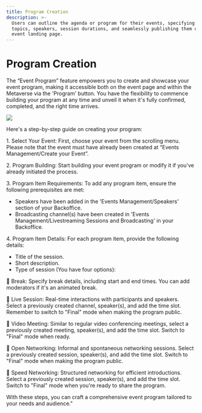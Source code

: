 ```yaml
---
title: Program Creation
description: >-
  Users can outline the agenda or program for their events, specifying session
  topics, speakers, session durations, and seamlessly publishing them on the
  event landing page.
---
```


# Program Creation

The “Event Program” feature empowers you to create and showcase your event program, making it accessible both on the event page and within the Metaverse via the 'Program' button. You have the flexibility to commence building your program at any time and unveil it when it's fully confirmed, completed, and the right time arrives.

![](/img/Marvaimages/documentationavatarmeetingprogramee.jpg)

Here's a step-by-step guide on creating your program:

1\. Select Your Event: First, choose your event from the scrolling menu. Please note that the event must have already been created at “Events Management/Create your Event”.

2\.  Program Building: Start building your event program or modify it if you've already initiated the process.

3\. Program Item Requirements: To add any program item, ensure the following prerequisites are met:

* Speakers have been added in the 'Events Management/Speakers' section of your Backoffice.
* Broadcasting channel(s) have been created in 'Events Management/Livestreaming Sessions and Broadcasting' in your Backoffice. 

4\.	Program Item Details: For each program item, provide the following details:

* Title of the session.
* Short description.
* Type of session (You have four options):

	Break: Specify break details, including start and end times. You can add moderators if it's an animated break.

	Live Session: Real-time interactions with participants and speakers. Select a previously created channel, speaker(s), and add the time slot. Remember to switch to "Final" mode when making the program public.

	Video Meeting: Similar to regular video conferencing meetings, select a previously created meeting, speaker(s), and add the time slot. Switch to "Final" mode when ready.

	Open Networking: Informal and spontaneous networking sessions. Select a previously created session, speaker(s), and add the time slot. Switch to "Final" mode when making the program public.

	Speed Networking: Structured networking for efficient introductions. Select a previously created session, speaker(s), and add the time slot. Switch to "Final" mode when you're ready to share the program.

With these steps, you can craft a comprehensive event program tailored to your needs and audience."
